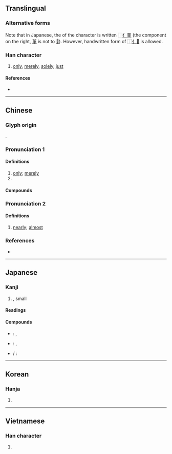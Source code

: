 {{character info/new}}
{{also|仅}}
==Translingual==

===Alternative forms===
Note that in Japanese, the {{w|Jōyō kanji|official version}} of the character is written ⿰[[亻]][[堇]] (the component on the right, [[堇]] is not {{w|Shinjitai|simplified}} to [[𦰌]]). However, handwritten form of ⿰[[亻]][[𦰌]] is allowed. <!--Page 9 of http://www.bunka.go.jp/kokugo_nihongo/sisaku/joho/joho/kijun/naikaku/pdf/joyokanjihyo_20101130.pdf-->

===Han character===
{{Han char|rn=9|rad=人|as=11|sn=13|four=24214|canj=OTLM|ids=⿰亻堇}} <!-- Not simplified to ⿰亻𦰌 in Japanese -->

# [[only]], [[merely]], [[solely]], [[just]]

====References====
* {{Han ref|kx=0115.200|dkj=01048|dj=0246.080|hdz=10208.020|uh=50C5|ud=20677|bh=B6C8|bd=46792}}

----

==Chinese==
{{zh-forms|s=仅}}

===Glyph origin===
{{Han etym}}
{{Han compound|人|堇|ls=psc|c1=s|c2=p}}.

===Pronunciation 1===
{{zh-pron
|m=jǐn
|c=gan2,gan6
|c_note=gan6 - rare variant
|h=pfs=kiún
|mn=kín/kīn
|mn-t=geng2
|mc=y
|oc=y
|cat=adv,pn
}}

====Definitions====
{{zh-hanzi}}

# [[only]]; [[merely]]
# {{surname|lang=zh}}

====Compounds====
{{zh-der|不僅|僅可|僅以身免|僅有|僅夠|僅只|僅僅|僅容旋馬|功僅補過|碩果僅存|絕無僅有}}

===Pronunciation 2===
{{zh-pron
|m=僅
|c=gan2,gan6
|mn-t=geng2
|mc=y
|oc=y
|cat=adv
}}

====Definitions====
{{zh-hanzi}}

# {{lb|zh|literary}} [[nearly]]; [[almost]]

===References===
* {{R:yue:Hanzi}}

{{zh-cat|Elementary}}

----

==Japanese==

===Kanji===
{{ja-kanji|grade=|rs=人11}}

# {{l|en|merely}}, small {{l|en|quantity}}

====Readings====
{{ja-readings
|on=きん
|kun=わず-か
}}

====Compounds====
* {{ja-r|僅差|きんさ}}: {{l|en|narrow}} {{l|en|margin}}, {{l|en|slim}} {{l|en|majority}}
* {{ja-r|僅少|きんしょう}}: {{l|en|scarce}}, {{l|en|insignificant}}
* {{ja-r|僅僅|きんきん}}/ {{ja-r|僅々|きんきん}}: {{l|en|merely}}

----

==Korean==

===Hanja===
{{ko-hanja|hangeul=근|rv=geun|mr=kŭn}}

# {{defn|lang=ko|sort=人11}}

----

==Vietnamese==

===Han character===
{{vi-hantu|[[cẩn]], [[cận]]|rs=人11}}

# {{defn|lang=vi|sort=人11}}